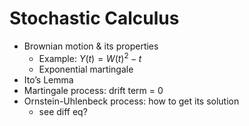 # Stochastic Calculus {#stoch}

- Brownian motion & its properties
  - Example: $Y(t)=W(t)^2-t$
  - Exponential martingale
- Ito’s Lemma
- Martingale process: drift term = 0
- Ornstein-Uhlenbeck process: how to get its solution
  - see diff eq?
